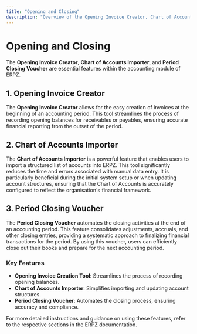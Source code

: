 ```yaml
---
title: "Opening and Closing"
description: "Overview of the Opening Invoice Creator, Chart of Accounts Importer, and Period Closing Voucher in ERPZ."
---
```


# Opening and Closing

The **Opening Invoice Creator**, **Chart of Accounts Importer**, and **Period Closing Voucher** are essential features within the accounting module of ERPZ.

## 1. Opening Invoice Creator

The **Opening Invoice Creator** allows for the easy creation of invoices at the beginning of an accounting period. This tool streamlines the process of recording opening balances for receivables or payables, ensuring accurate financial reporting from the outset of the period.

## 2. Chart of Accounts Importer

The **Chart of Accounts Importer** is a powerful feature that enables users to import a structured list of accounts into ERPZ. This tool significantly reduces the time and errors associated with manual data entry. It is particularly beneficial during the initial system setup or when updating account structures, ensuring that the Chart of Accounts is accurately configured to reflect the organisation's financial framework.

## 3. Period Closing Voucher

The **Period Closing Voucher** automates the closing activities at the end of an accounting period. This feature consolidates adjustments, accruals, and other closing entries, providing a systematic approach to finalizing financial transactions for the period. By using this voucher, users can efficiently close out their books and prepare for the next accounting period.

### Key Features

- **Opening Invoice Creation Tool**: Streamlines the process of recording opening balances.
- **Chart of Accounts Importer**: Simplifies importing and updating account structures.
- **Period Closing Voucher**: Automates the closing process, ensuring accuracy and compliance.

For more detailed instructions and guidance on using these features, refer to the respective sections in the ERPZ documentation.
